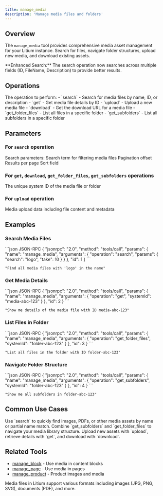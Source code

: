 ```yaml
---
title: manage_media
description: 'Manage media files and folders'
---
```


## Overview

The `manage_media` tool provides comprehensive media asset management for your Litium instance. Search for files, navigate folder structures, upload new media, and download existing assets.

<Note>
  **Enhanced Search:** The search operation now searches across multiple fields (ID, FileName, Description) to provide better results.
</Note>

## Operations

<ParamField path="operation" type="string" required>
  The operation to perform:
  - `search` - Search for media files by name, ID, or description
  - `get` - Get media file details by ID
  - `upload` - Upload a new media file
  - `download` - Get the download URL for a media file
  - `get_folder_files` - List all files in a specific folder
  - `get_subfolders` - List all subfolders in a specific folder
</ParamField>

## Parameters

### For `search` operation

<ParamField path="params" type="object">
  Search parameters:
  
  <Expandable title="properties">
    <ParamField path="search" type="string">
      Search term for filtering media files
    </ParamField>
    <ParamField path="skip" type="number" default="0">
      Pagination offset
    </ParamField>
    <ParamField path="take" type="number" default="20">
      Results per page
    </ParamField>
    <ParamField path="sort" type="string">
      Sort field
    </ParamField>
  </Expandable>
</ParamField>

### For `get`, `download`, `get_folder_files`, `get_subfolders` operations

<ParamField path="systemId" type="string" required>
  The unique system ID of the media file or folder
</ParamField>

### For `upload` operation

<ParamField path="data" type="object" required>
  Media upload data including file content and metadata
</ParamField>

## Examples

### Search Media Files

<CodeGroup>
```json JSON-RPC
{
  "jsonrpc": "2.0",
  "method": "tools/call",
  "params": {
    "name": "manage_media",
    "arguments": {
      "operation": "search",
      "params": {
        "search": "logo",
        "take": 10
      }
    }
  },
  "id": 1
}
```

```text Natural Language
"Find all media files with 'logo' in the name"
```
</CodeGroup>

### Get Media Details

<CodeGroup>
```json JSON-RPC
{
  "jsonrpc": "2.0",
  "method": "tools/call",
  "params": {
    "name": "manage_media",
    "arguments": {
      "operation": "get",
      "systemId": "media-abc-123"
    }
  },
  "id": 2
}
```

```text Natural Language
"Show me details of the media file with ID media-abc-123"
```
</CodeGroup>

### List Files in Folder

<CodeGroup>
```json JSON-RPC
{
  "jsonrpc": "2.0",
  "method": "tools/call",
  "params": {
    "name": "manage_media",
    "arguments": {
      "operation": "get_folder_files",
      "systemId": "folder-abc-123"
    }
  },
  "id": 3
}
```

```text Natural Language
"List all files in the folder with ID folder-abc-123"
```
</CodeGroup>

### Navigate Folder Structure

<CodeGroup>
```json JSON-RPC
{
  "jsonrpc": "2.0",
  "method": "tools/call",
  "params": {
    "name": "manage_media",
    "arguments": {
      "operation": "get_subfolders",
      "systemId": "folder-abc-123"
    }
  },
  "id": 4
}
```

```text Natural Language
"Show me all subfolders in folder-abc-123"
```
</CodeGroup>

## Common Use Cases

<AccordionGroup>
  <Accordion title="Asset Discovery">
    Use `search` to quickly find images, PDFs, or other media assets by name or partial name match.
  </Accordion>
  
  <Accordion title="Folder Navigation">
    Combine `get_subfolders` and `get_folder_files` to navigate your media library structure.
  </Accordion>
  
  <Accordion title="Asset Management">
    Upload new assets with `upload`, retrieve details with `get`, and download with `download`.
  </Accordion>
</AccordionGroup>

## Related Tools

- [manage_block](/tools/content/manage-block) - Use media in content blocks
- [manage_page](/tools/content/manage-page) - Use media in pages
- [manage_product](/tools/products/manage-product) - Product images and media

<Info>
  Media files in Litium support various formats including images (JPG, PNG, SVG), documents (PDF), and more.
</Info>
